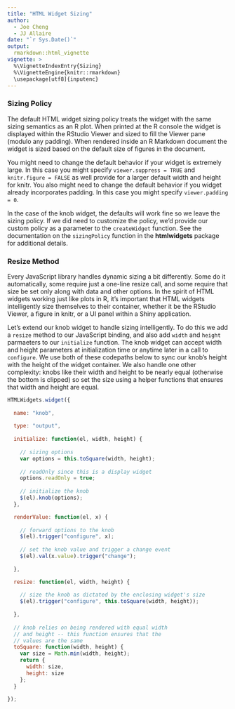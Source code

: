 ```yaml
---
title: "HTML Widget Sizing"
author: 
  - Joe Cheng
  - JJ Allaire
date: "`r Sys.Date()`"
output: 
  rmarkdown::html_vignette
vignette: >
  %\VignetteIndexEntry{Sizing}
  %\VignetteEngine{knitr::rmarkdown}
  \usepackage[utf8]{inputenc}
---
```


### Sizing Policy

The default HTML widget sizing policy treats the widget with the same sizing semantics as an R plot. When printed at the R console the widget is displayed within the RStudio Viewer and sized to fill the Viewer pane (modulo any padding). When rendered inside an R Markdown document the widget is sized based on the default size of figures in the document.

You might need to change the default behavior if your widget is extremely large. In this case you might specify `viewer.suppress = TRUE` and `knitr.figure = FALSE` as well provide for a larger default width and height for knitr. You also might need to change the default behavior if you widget already incorporates padding. In this case you might specify `viewer.padding = 0`.

In the case of the knob widget, the defaults will work fine so we leave the sizing policy. If we did need to customize the policy, we'd provide our custom policy as a parameter to the `createWidget` function. See the documentation on the `sizingPolicy` function in the **htmlwidgets** package for additional details.

### Resize Method

Every JavaScript library handles dynamic sizing a bit differently. Some do it automatically, some require just a one-line resize call, and some require that size be set only along with data and other options. In the spirit of HTML widgets working just like plots in R, it's important that HTML widgets intelligently size themselves to their container, whether it be the RStudio Viewer, a figure in knitr, or a UI panel within a Shiny application.

Let's extend our knob widget to handle sizing intelligently. To do this we add a `resize` method to our JavaScript binding, and also add `width` and `height` parmaeters to our `initialize` function. The knob widget can accept width and height parameters at initialization time or anytime later in a call to `configure`. We use both of these codepaths below to sync our knob's height with the height of the widget container. We also handle one other complexity: knobs like their width and height to be nearly equal (otherwise the bottom is clipped) so set the size using a helper functions that ensures that width and height are equal.

```javascript
HTMLWidgets.widget({
  
  name: "knob",
  
  type: "output",
  
  initialize: function(el, width, height) {
    
    // sizing options
    var options = this.toSquare(width, height);
    
    // readOnly since this is a display widget
    options.readOnly = true;
    
    // initialize the knob
    $(el).knob(options);
  },

  renderValue: function(el, x) {
    
    // forward options to the knob
    $(el).trigger("configure", x);
    
    // set the knob value and trigger a change event
    $(el).val(x.value).trigger("change");
    
  },

  resize: function(el, width, height) { 
    
    // size the knob as dictated by the enclosing widget's size
    $(el).trigger("configure", this.toSquare(width, height));
  
  },
  
  // knob relies on being rendered with equal width
  // and height -- this function ensures that the
  // values are the same
  toSquare: function(width, height) {
    var size = Math.min(width, height);
    return {
      width: size,
      height: size
    };
  }
  
});
```


